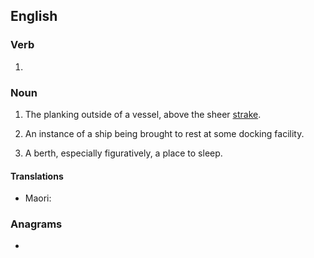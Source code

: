 ==English==

===Verb===
{{head|en|present participle}}

# {{present participle of|berth|lang=en|nocat=1}}

===Noun===
{{en-noun}}

# {{lb|en|obsolete|nautical}} The planking outside of a vessel, above the sheer [[strake]].
# {{lb|en|nautical}} An instance of a ship being brought to rest at some docking facility.
# A berth, especially figuratively, a place to sleep.

====Translations====
{{trans-top|The occasion of a ship being brought to rest at a docking facility}}
* Maori: {{t|mi|ūnga}}
{{trans-mid}}
{{trans-bottom}}

===Anagrams===
* {{anagrams|en|brighten|bringeth}}